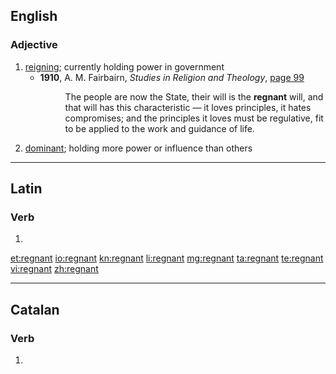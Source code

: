 ==English==

===Adjective===
{{en-adj|-}}

# [[reigning]]; currently holding power in government
#*'''1910''', A. M. Fairbairn, ''Studies in Religion and Theology'', [http://books.google.com/books?id=2vsQAAAAIAAJ&pg=RA1-PA99&dq=regnant page 99]
#*:The people are now the State, their will is the '''regnant''' will, and that will has this characteristic &mdash; it loves principles, it hates compromises; and the principles it loves must be regulative, fit to be applied to the work and guidance of life.
# [[dominant]]; holding more power or influence than others

----

==Latin==

===Verb===
{{la-verb-form|rēgnant}}

# {{conjugation of|regno|rēgnō|3|p|pres|act|ind|lang=la}}

[[et:regnant]]
[[io:regnant]]
[[kn:regnant]]
[[li:regnant]]
[[mg:regnant]]
[[ta:regnant]]
[[te:regnant]]
[[vi:regnant]]
[[zh:regnant]]

----
==Catalan==
===Verb===
{{infl|ca|verb form}}

# {{ca-verb form of|t=pres|m=ptc|regnar}}
{{rfc-auto}}